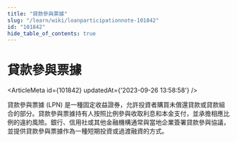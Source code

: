 ```yaml
---
title: "貸款參與票據"
slug: "/learn/wiki/loanparticipationnote-101842"
id: "101842"
hide_table_of_contents: true
---
```



# 貸款參與票據

<ArticleMeta id={101842} updatedAt={'2023-09-26 13:58:58'} />
<div className='border-solid border-b border-t-0 my-4 border-[var(--ifm-color-gray-300)]' />

貸款參與票據 (LPN) 是一種固定收益證券，允許投資者購買未償還貸款或貸款組合的部分。貸款參與票據持有人按照比例參與收取利息和本金支付，並承擔相應比例的違約風險。銀行、信用社或其他金融機構通常與當地企業簽署貸款參與協議，並提供貸款參與票據作為一種短期投資或過渡融資的方式。
